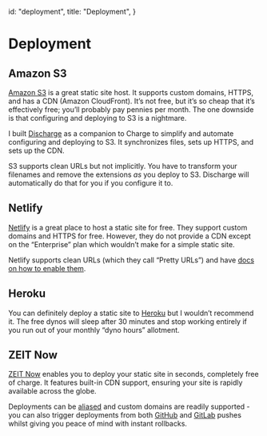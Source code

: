 
  id: "deployment",
  title: "Deployment",
}


# Deployment

## Amazon S3

[Amazon S3][s3] is a great static site host. It supports custom domains, HTTPS, and has a CDN (Amazon CloudFront). It’s not free, but it’s so cheap that it’s effectively free; you’ll probably pay pennies per month. The one downside is that configuring and deploying to S3 is a nightmare.

I built [Discharge][discharge] as a companion to Charge to simplify and automate configuring and deploying to S3. It synchronizes files, sets up HTTPS, and sets up the CDN.

S3 supports clean URLs but not implicitly. You have to transform your filenames and remove the extensions _as_ you deploy to S3. Discharge will automatically do that for you if you configure it to.

## Netlify

[Netlify][netlify] is a great place to host a static site for free. They support custom domains and HTTPS for free. However, they do not provide a CDN except on the “Enterprise” plan which wouldn’t make for a simple static site.

Netlify supports clean URLs (which they call “Pretty URLs”) and have [docs on how to enable them][netlify-docs].

## Heroku

You can definitely deploy a static site to [Heroku][heroku] but I wouldn’t recommend it. The free dynos will sleep after 30 minutes and stop working entirely if you run out of your monthly “dyno hours” allotment.

## ZEIT Now

[ZEIT Now][now] enables you to deploy your static site in seconds, completely free of charge. It features built-in CDN support, ensuring your site is rapidly available across the globe.

Deployments can be [aliased][now-aliased] and custom domains are readily supported - you can also trigger deployments from both [GitHub][now-github] and [GitLab][now-gitlab] pushes whilst giving you peace of mind with instant rollbacks.

[s3]: https://aws.amazon.com/s3/
[discharge]: https://github.com/brandonweiss/discharge
[netlify]: https://www.netlify.com
[netlify-docs]: https://www.netlify.com/docs/redirects/#trailing-slash
[heroku]: https://www.heroku.com
[now]: https://zeit.co/now
[now-aliased]: https://zeit.co/docs/v2/domains-and-aliases/aliasing-a-deployment/
[now-github]: https://zeit.co/docs/v2/integrations/now-for-github/
[now-gitlab]: https://zeit.co/docs/v2/integrations/now-for-gitlab/
